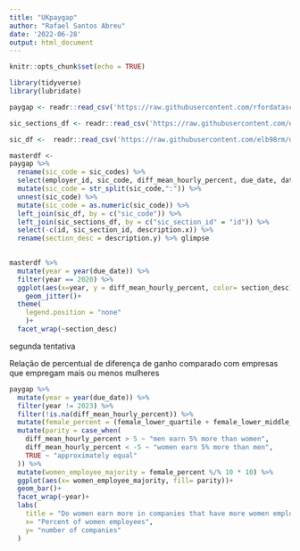 ```yaml
---
title: "UKpaygap"
author: "Rafael Santos Abreu"
date: '2022-06-28'
output: html_document
---
```


```r
knitr::opts_chunk$set(echo = TRUE)

library(tidyverse)
library(lubridate)
```

```r
paygap <- readr::read_csv('https://raw.githubusercontent.com/rfordatascience/tidytuesday/master/data/2022/2022-06-28/paygap.csv')

sic_sections_df <- readr::read_csv('https://raw.githubusercontent.com/elb98rm/uk-sic-codes/master/uk-sic-code-sections.csv')

sic_df <-  readr::read_csv('https://raw.githubusercontent.com/elb98rm/uk-sic-codes/master/uk-sic-codes.csv')

```

```r
masterdf <- 
paygap %>% 
  rename(sic_code = sic_codes) %>% 
  select(employer_id, sic_code, diff_mean_hourly_percent, due_date, date_submitted, diff_median_hourly_percent) %>% 
  mutate(sic_code = str_split(sic_code,":")) %>% 
  unnest(sic_code) %>% 
  mutate(sic_code = as.numeric(sic_code)) %>%
  left_join(sic_df, by = c("sic_code")) %>% 
  left_join(sic_sections_df, by = c("sic_section_id" = "id")) %>% 
  select(-c(id, sic_section_id, description.x)) %>%
  rename(section_desc = description.y) %>% glimpse
  
```

```r

masterdf %>% 
  mutate(year = year(due_date)) %>%
  filter(year == 2020) %>%
  ggplot(aes(x=year, y = diff_mean_hourly_percent, color= section_desc))+
    geom_jitter()+
  theme(
    legend.position = "none"
    )+
  facet_wrap(~section_desc)
```

segunda tentativa

Relação de percentual de diferença de ganho comparado com empresas que empregam mais ou menos mulheres

```r

paygap %>% 
  mutate(year = year(due_date)) %>% 
  filter(year != 2023) %>% 
  filter(!is.na(diff_mean_hourly_percent)) %>%
  mutate(female_percent = (female_lower_quartile + female_lower_middle_quartile + female_upper_middle_quartile + female_top_quartile)/4) %>%
  mutate(parity = case_when(
    diff_mean_hourly_percent > 5 ~ "men earn 5% more than women",
    diff_mean_hourly_percent < -5 ~ "women earn 5% more than men",
    TRUE ~ "approximately equal"
  )) %>% 
  mutate(women_employee_majority = female_percent %/% 10 * 10) %>%
  ggplot(aes(x= women_employee_majority, fill= parity))+
  geom_bar()+
  facet_wrap(~year)+
  labs(
    title = "Do women earn more in companies that have more women employees?",
    x= "Percent of women employees",
    y= "number of companies"
  )




```


